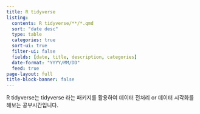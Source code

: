 ```yaml
---
title: R tidyverse 
listing:
  contents: R tidyverse/**/*.qmd
  sort: "date desc"
  type: table
  categories: true
  sort-ui: true
  filter-ui: false
  fields: [date, title, description, categories]
  date-format: "YYYY/MM/DD"
  feed: true
page-layout: full
title-block-banner: false
---
```


R tidyverse는 tidyverse 라는 패키지를 활용하여 데이터 전처리 or 데이터 시각화를 해보는 공부시간입니다.
